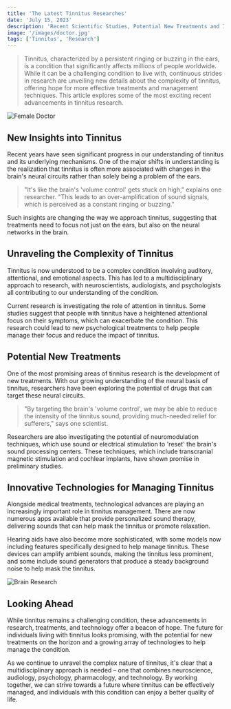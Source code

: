 ```yaml
---
title: 'The Latest Tinnitus Researches'
date: 'July 15, 2023'
description: 'Recent Scientific Studies, Potential New Treatments and Innovative Technologies.'
image: '/images/doctor.jpg'
tags: ['Tinnitus', 'Research']
---
```


<Blockquote>
  Tinnitus, characterized by a persistent ringing or buzzing in the ears, is a
  condition that significantly affects millions of people worldwide. While it
  can be a challenging condition to live with, continuous strides in research
  are unveiling new details about the complexity of tinnitus, offering hope for
  more effective treatments and management techniques. This article explores
  some of the most exciting recent advancements in tinnitus research.
</Blockquote>

<Image src="/images/doctor.jpg" alt="Female Doctor" />

## <Highlighter>New Insights into Tinnitus</Highlighter>

Recent years have seen significant progress in our understanding of tinnitus and its underlying mechanisms. One of the major shifts in understanding is the realization that tinnitus is often more associated with changes in the brain's neural circuits rather than solely being a problem of the ears.

<blockquote>
  "It's like the brain's 'volume control' gets stuck on high," explains one
  researcher. "This leads to an over-amplification of sound signals, which is
  perceived as a constant ringing or buzzing."
</blockquote>

Such insights are changing the way we approach tinnitus, suggesting that treatments need to focus not just on the ears, but also on the neural networks in the brain.

## <Highlighter>Unraveling the Complexity of Tinnitus</Highlighter>

Tinnitus is now understood to be a complex condition involving auditory, attentional, and emotional aspects. This has led to a multidisciplinary approach to research, with neuroscientists, audiologists, and psychologists all contributing to our understanding of the condition.

Current research is investigating the role of attention in tinnitus. Some studies suggest that people with tinnitus have a heightened attentional focus on their symptoms, which can exacerbate the condition. This research could lead to new psychological treatments to help people manage their focus and reduce the impact of tinnitus.

## <Highlighter>Potential New Treatments</Highlighter>

One of the most promising areas of tinnitus research is the development of new treatments. With our growing understanding of the neural basis of tinnitus, researchers have been exploring the potential of drugs that can target these neural circuits.

<blockquote>
  "By targeting the brain's 'volume control', we may be able to reduce the
  intensity of the tinnitus sound, providing much-needed relief for sufferers,"
  says one scientist.
</blockquote>

Researchers are also investigating the potential of neuromodulation techniques, which use sound or electrical stimulation to 'reset' the brain's sound processing centers. These techniques, which include transcranial magnetic stimulation and cochlear implants, have shown promise in preliminary studies.

## <Highlighter>Innovative Technologies for Managing Tinnitus</Highlighter>

Alongside medical treatments, technological advances are playing an increasingly important role in tinnitus management. There are now numerous apps available that provide personalized sound therapy, delivering sounds that can help mask the tinnitus or promote relaxation.

Hearing aids have also become more sophisticated, with some models now including features specifically designed to help manage tinnitus. These devices can amplify ambient sounds, making the tinnitus less prominent, and some include sound generators that produce a steady background noise to help mask the tinnitus.

<Image src="/images/brain-research.jpg" alt="Brain Research" />

## <Highlighter>Looking Ahead</Highlighter>

While tinnitus remains a challenging condition, these advancements in research, treatments, and technology offer a beacon of hope. The future for individuals living with tinnitus looks promising, with the potential for new treatments on the horizon and a growing array of technologies to help manage the condition.

As we continue to unravel the complex nature of tinnitus, it's clear that a multidisciplinary approach is needed – one that combines neuroscience, audiology, psychology, pharmacology, and technology. By working together, we can strive towards a future where tinnitus can be effectively managed, and individuals with this condition can enjoy a better quality of life.
